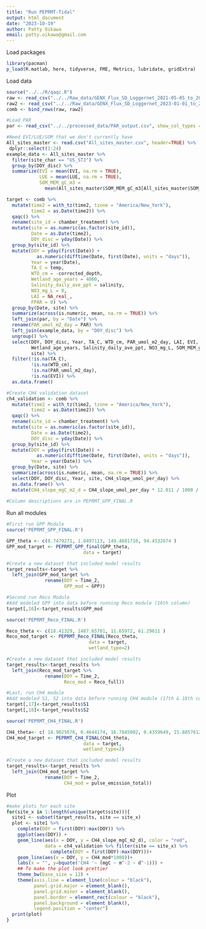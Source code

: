 ```yaml
---
title: "Run PEPRMT-Tidal"
output: html_document
date: "2023-10-19"
author: Patty Oikawa
email: patty.oikawa@gmail.com
---
```


Load packages

```r
library(pacman)
p_load(R.matlab, here, tidyverse, FME, Metrics, lubridate, gridExtra)
```

Load data

```r
source("../../R/qaqc.R")
raw <- read_csv("../../Raw_data/GENX_Flux_SD_Loggernet_2021-05-05_to_2022-12-31_derived.csv", show_col_types = FALSE)
raw2 <- read_csv("../../Raw_data/GENX_Flux_SD_Loggernet_2023-01-01_to_2023-11-15_derived.csv", show_col_types = FALSE)
comb <- bind_rows(raw, raw2)

#Load PAR
par <- read_csv("../../processed_data/PAR_output.csv", show_col_types = FALSE)

#Need EVI/LUE/SOM that we don't currently have
All_sites_master <- read.csv("All_sites_master.csv", header=TRUE) %>% 
 dplyr::select(1:24) 
example_data <- All_sites_master %>%
  filter(site_char == "US_STJ") %>%
  group_by(DOY_disc) %>%
  summarize(EVI = mean(EVI, na.rm = TRUE),
            LUE = mean(LUE, na.rm = TRUE),
            SOM_MEM_gC_m3 = 
              mean(All_sites_master$SOM_MEM_gC_m3[All_sites_master$SOM_MEM_gC_m3 > 0], na.rm = TRUE))

target <- comb %>%
  mutate(time2 = with_tz(time2, tzone = "America/New_York"),
         time2 = as.Date(time2)) %>%
  qaqc() %>%
  rename(site_id = chamber_treatment) %>%
  mutate(site = as.numeric(as.factor(site_id)),
         Date = as.Date(time2),
         DOY_disc = yday(Date)) %>%
  group_by(site_id) %>%
  mutate(DOY = yday(first(Date)) + 
           as.numeric(difftime(Date, first(Date), units = "days")),
         Year = year(Date),
         TA_C = temp,
         WTD_cm = -corrected_depth,
         Wetland_age_years = 4000,
         Salinity_daily_ave_ppt = salinity,
         NO3_mg_L = 0,
         LAI = NA_real_,
         FPAR = 0) %>%
  group_by(Date, site) %>%
  summarize(across(is.numeric, mean, na.rm = TRUE)) %>%
  left_join(par, by = "Date") %>%
  rename(PAR_umol_m2_day = PAR) %>%
  left_join(example_data, by = "DOY_disc") %>%
  ungroup() %>%
  select(DOY, DOY_disc, Year, TA_C, WTD_cm, PAR_umol_m2_day, LAI, EVI, FPAR, LUE,
         Wetland_age_years, Salinity_daily_ave_ppt, NO3_mg_L, SOM_MEM_gC_m3,
         site) %>%
  filter(!is.na(TA_C),
         !is.na(WTD_cm),
         !is.na(PAR_umol_m2_day),
         !is.na(EVI)) %>%
  as.data.frame()

#Create CH4 validation dataset
ch4_validation <- comb %>%
  mutate(time2 = with_tz(time2, tzone = "America/New_York"),
         time2 = as.Date(time2)) %>%
  qaqc() %>%
  rename(site_id = chamber_treatment) %>%
  mutate(site = as.numeric(as.factor(site_id)),
         Date = as.Date(time2),
         DOY_disc = yday(Date)) %>%
  group_by(site_id) %>%
  mutate(DOY = yday(first(Date)) + 
           as.numeric(difftime(Date, first(Date), units = "days")),
         Year = year(Date)) %>%
  group_by(Date, site) %>%
  summarize(across(is.numeric, mean, na.rm = TRUE)) %>%
  select(DOY, DOY_disc, Year, site, CH4_slope_umol_per_day) %>%
  as.data.frame() %>%
  mutate(CH4_slope_mgC_m2_d = CH4_slope_umol_per_day * 12.011 / 1000 / 0.196)
         
#Column descriptions are in PEPRMT_GPP_FINAL.R
```

Run all modules

```r
#First run GPP Module
source('PEPRMT_GPP_FINAL.R')

GPP_theta <- c(0.7479271, 1.0497113, 149.4681710, 94.4532674 )
GPP_mod_target <- PEPRMT_GPP_final(GPP_theta,
                            data = target)

#Create a new dataset that included model results
target_results<-target %>%
  left_join(GPP_mod_target %>%
              rename(DOY = Time_2,
                     GPP_mod = GPP))

#Second run Reco Module
#Add modeled GPP into data before running Reco module (16th column)
target[,16]<-target_results$GPP_mod

source('PEPRMT_Reco_FINAL.R')

Reco_theta <- c(18.41329, 1487.65701, 11.65972, 61.29611 )
Reco_mod_target <- PEPRMT_Reco_FINAL(Reco_theta,
                              data = target,
                              wetland_type=2)

#Create a new dataset that included model results
target_results<-target_results %>%
  left_join(Reco_mod_target %>%
              rename(DOY = Time_2,
                     Reco_mod = Reco_full))

#Last, run CH4 module
#Add modeled S1, S2 into data before running CH4 module (17th & 18th columns)
target[,17]<-target_results$S1
target[,18]<-target_results$S2

source('PEPRMT_CH4_FINAL.R')

CH4_theta<- c( 14.9025078, 0.4644174, 16.7845002, 0.4359649, 15.8857612,0.5120464, 486.4106939, 0.1020278 )
CH4_mod_target <- PEPRMT_CH4_FINAL(CH4_theta,
                            data = target,
                            wetland_type=2)

#Create a new dataset that included model results
target_results<-target_results %>%
  left_join(CH4_mod_target %>%
              rename(DOY = Time_2,
                     CH4_mod = pulse_emission_total))
```

Plot
```r
#make plots for each site
for(site_x in 1:length(unique(target$site))){
  site1 <- subset(target_results, site == site_x)
  plot <- site1 %>%
    complete(DOY = first(DOY):max(DOY)) %>%
    ggplot(aes(DOY)) +
    geom_line(aes(x = DOY, y = CH4_slope_mgC_m2_d), color = "red", 
              data = ch4_validation %>% filter(site == site_x) %>%
                complete(DOY = first(DOY):max(DOY)))+
    geom_line(aes(x = DOY, y = CH4_mod*1000))+
    labs(x = "", y=bquote('CH4 '~ (mgC ~ m^-2 ~ d^-1))) +
    ## To make the plot look prettier
    theme_bw(base_size = 12) +
    theme(axis.line = element_line(colour = "black"),
          panel.grid.major = element_blank(),
          panel.grid.minor = element_blank(),
          panel.border = element_rect(colour = "black"),
          panel.background = element_blank(),
          legend.position = "center")
  print(plot)
}
```

